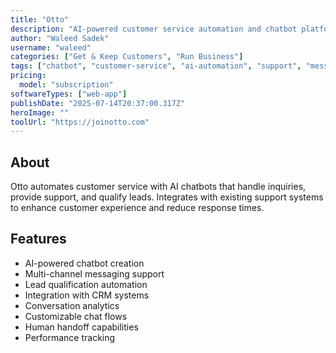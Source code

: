 ```yaml
---
title: "Otto"
description: "AI-powered customer service automation and chatbot platform"
author: "Waleed Sadek"
username: "waleed"
categories: ["Get & Keep Customers", "Run Business"]
tags: ["chatbot", "customer-service", "ai-automation", "support", "messaging"]
pricing:
  model: "subscription"
softwareTypes: ["web-app"]
publishDate: "2025-07-14T20:37:00.317Z"
heroImage: ""
toolUrl: "https://joinotto.com"
---
```

## About
Otto automates customer service with AI chatbots that handle inquiries, provide support, and qualify leads. Integrates with existing support systems to enhance customer experience and reduce response times.

## Features
- AI-powered chatbot creation
- Multi-channel messaging support
- Lead qualification automation
- Integration with CRM systems
- Conversation analytics
- Customizable chat flows
- Human handoff capabilities
- Performance tracking
